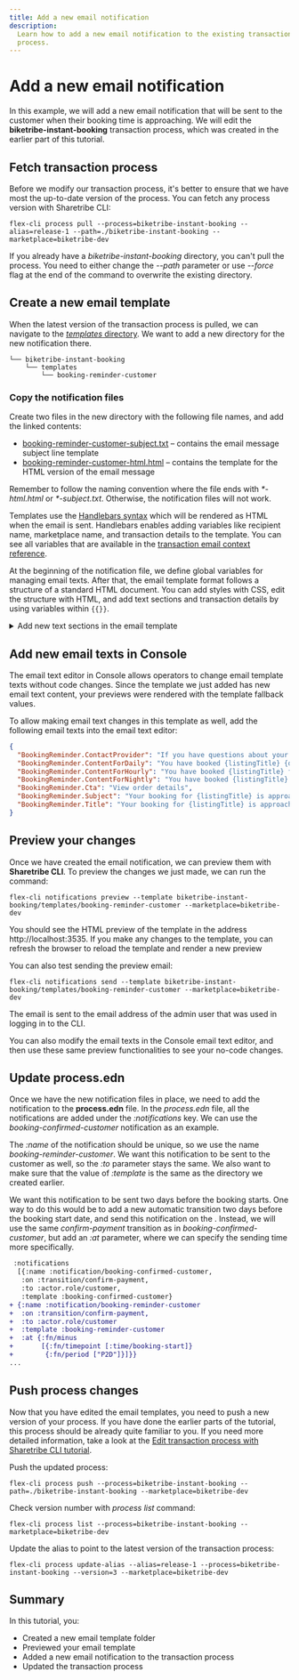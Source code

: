 ```yaml
---
title: Add a new email notification
description:
  Learn how to add a new email notification to the existing transaction
  process.
---
```



# Add a new email notification

In this example, we will add a new email notification that will be sent
to the customer when their booking time is approaching. We will edit the
**biketribe-instant-booking** transaction process, which was created in
the earlier part of this tutorial.

## Fetch transaction process

Before we modify our transaction process, it's better to ensure that we
have most the up-to-date version of the process. You can fetch any
process version with Sharetribe CLI:

```shell
flex-cli process pull --process=biketribe-instant-booking --alias=release-1 --path=./biketribe-instant-booking --marketplace=biketribe-dev
```

<Callout>

If you already have a _biketribe-instant-booking_ directory, you can't
pull the process. You need to either change the _--path_ parameter or
use _--force_ flag at the end of the command to overwrite the existing
directory.

</Callout>

## Create a new email template

When the latest version of the transaction process is pulled, we can
navigate to the
[_templates_ directory](/how-to/edit-email-templates-with-sharetribe-cli/#templates-directory).
We want to add a new directory for the new notification there.

```shell
└── biketribe-instant-booking
    └── templates
        └── booking-reminder-customer
```

### Copy the notification files

Create two files in the new directory with the following file names, and
add the linked contents:

- [booking-reminder-customer-subject.txt](/tutorial-assets/booking-reminder-customer-subject.txt)
  – contains the email message subject line template
- [booking-reminder-customer-html.html](/tutorial-assets/booking-reminder-customer-html.txt)
  – contains the template for the HTML version of the email message

Remember to follow the naming convention where the file ends with
_\*-html.html_ or _\*-subject.txt_. Otherwise, the notification files
will not work.

Templates use the
[Handlebars syntax](/references/email-templates/#handlebars) which will
be rendered as HTML when the email is sent. Handlebars enables adding
variables like recipient name, marketplace name, and transaction details
to the template. You can see all variables that are available in the
[transaction email context reference](/references/email-templates/#transaction-email-context).

At the beginning of the notification file, we define global variables
for managing email texts. After that, the email template format follows
a structure of a standard HTML document. You can add styles with CSS,
edit the structure with HTML, and add text sections and transaction
details by using variables within `{{}}`.

<details>
<summary>Add new text sections in the email template</summary>

You can modify the text content of the emails in Sharetribe Console.
However, if you want to add a completely new text section, you can add
it using the same helper `{{t}}` that is used across the template.

The structure of the helper is as follows:

```handlebars
{{t
  "TemplateName.MessageKey"
  "Fallback message in case key not found"
  listingFieldVariable=listing.publicData.someListingField
}}
```

So if you want to, for instance, add a description block that refers to
the listing field "brand", you would add the following snippet:

```handlebars
{{t
  "BookingReminder.BrandDescription"
  "You have booked a {brand} bike!"
  brand=listing.publicData.brand
}}
```

</details>

## Add new email texts in Console

The email text editor in Console allows operators to change email
template texts without code changes. Since the template we just added
has new email text content, your previews were rendered with the
template fallback values.

To allow making email text changes in this template as well, add the
following email texts into the email text editor:

```json
{
  "BookingReminder.ContactProvider": "If you have questions about your booking, you can contact {providerDisplayName} through the order page.",
  "BookingReminder.ContentForDaily": "You have booked {listingTitle} {dateStart,date,::YYYYMMMd} to {dateEnd,date,::YYYYMMMd}.",
  "BookingReminder.ContentForHourly": "You have booked {listingTitle} from {dateStart,date,::hmmaYYYYMMMd} to {dateEnd,date,::hmmaYYYYMMMd}.",
  "BookingReminder.ContentForNightly": "You have booked {listingTitle} from {dateStart,date,::YYYYMMMd} to {dateEnd,date,::YYYYMMMd}.",
  "BookingReminder.Cta": "View order details",
  "BookingReminder.Subject": "Your booking for {listingTitle} is approaching!",
  "BookingReminder.Title": "Your booking for {listingTitle} is approaching!"
}
```

## Preview your changes

Once we have created the email notification, we can preview them with
**Sharetribe CLI**. To preview the changes we just made, we can run the
command:

```shell
flex-cli notifications preview --template biketribe-instant-booking/templates/booking-reminder-customer --marketplace=biketribe-dev
```

You should see the HTML preview of the template in the address
http://localhost:3535. If you make any changes to the template, you can
refresh the browser to reload the template and render a new preview

You can also test sending the preview email:

```shell
flex-cli notifications send --template biketribe-instant-booking/templates/booking-reminder-customer --marketplace=biketribe-dev
```

<Callout>

The email is sent to the email address of the admin user that was used
in logging in to the CLI.

</Callout>

You can also modify the email texts in the Console email text editor,
and then use these same preview functionalities to see your no-code
changes.

## Update process.edn

Once we have the new notification files in place, we need to add the
notification to the **process.edn** file. In the _process.edn_ file, all
the notifications are added under the _:notifications_ key. We can use
the _booking-confirmed-customer_ notification as an example.

The _:name_ of the notification should be unique, so we use the name
_booking-reminder-customer_. We want this notification to be sent to the
customer as well, so the _:to_ parameter stays the same. We also want to
make sure that the value of _:template_ is the same as the directory we
created earlier.

We want this notification to be sent two days before the booking starts.
One way to do this would be to add a new automatic transition two days
before the booking start date, and send this notification on the .
Instead, we will use the same _confirm-payment_ transition as in
_booking-confirmed-customer_, but add an _:at_ parameter, where we can
specify the sending time more specifically.

```diff
 :notifications
  [{:name :notification/booking-confirmed-customer,
   :on :transition/confirm-payment,
   :to :actor.role/customer,
   :template :booking-confirmed-customer}
+ {:name :notification/booking-reminder-customer
+  :on :transition/confirm-payment,
+  :to :actor.role/customer
+  :template :booking-reminder-customer
+  :at {:fn/minus
+       [{:fn/timepoint [:time/booking-start]}
+        {:fn/period ["P2D"]}]}}
...
```

## Push process changes

Now that you have edited the email templates, you need to push a new
version of your process. If you have done the earlier parts of the
tutorial, this process should be already quite familiar to you. If you
need more detailed information, take a look at the
[Edit transaction process with Sharetribe CLI tutorial](/how-to/edit-transaction-process-with-sharetribe-cli/#validate-and-push-the-process).

Push the updated process:

```shell
flex-cli process push --process=biketribe-instant-booking --path=./biketribe-instant-booking --marketplace=biketribe-dev
```

Check version number with _process list_ command:

```shell
flex-cli process list --process=biketribe-instant-booking --marketplace=biketribe-dev
```

Update the alias to point to the latest version of the transaction
process:

```shell
flex-cli process update-alias --alias=release-1 --process=biketribe-instant-booking --version=3 --marketplace=biketribe-dev
```

## Summary

In this tutorial, you:

- Created a new email template folder
- Previewed your email template
- Added a new email notification to the transaction process
- Updated the transaction process
